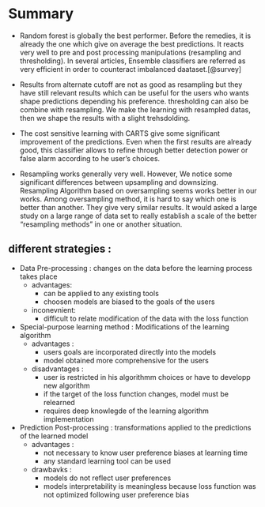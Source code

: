 # Summary

- Random forest is globally the best performer. Before the remedies, it is already the one which give on average the best predictions. It reacts very well to pre and post processing manipulations (resampling and thresholding). In several articles, Ensemble classifiers are referred as very efficient in order to counteract imbalanced daataset.[@survey] 

- Results from alternate cutoff are not as good as resampling but they have still relevant results which can be useful for the users who wants shape predictions depending his preference. thresholding can also be combine with resampling. We make the learning with resampled datas, then we shape the results with a slight trehsdolding.

- The cost sensitive learning with CARTS give some significant improvement of the predictions. Even when the first results are already good, this classifier allows to refine through better detection power or false alarm according to  he user's choices.

- Resampling works generally very well. However, We notice some significant differences between upsampling and downsizing. Resampling Algorithm based on oversampling seems works better in our works.
Among oversampling method, it is hard to say which one is better than another. They give very similar results. It would asked a large study on a large range of data set to really establish a scale of the better "resampling methods" in one or another situation.

## different strategies : 

- Data Pre-processing : changes on the data before the learning process takes place
    - advantages:
        - can be applied to any existing tools 
        - choosen models are biased to the goals of the users 
    - inconevnient:
        - difficult to relate modification of the data with the loss function

- Special-purpose learning method : Modifications of the learning algorithm
    - advantages : 
        - users goals are incorporated directly into the models 
        - model obtained more comprehensive for the users
    - disadvantages : 
        - user is restricted in his algorithmm choices or have to developp new algorithm
        - if the target of the loss function changes, model must be relearned
        - requires deep knowlegde of the learning algorithm implementation

- Prediction Post-processing : transformations applied to the predictions of the learned model
    - advantages :
        - not necessary to know user preference biases at learning time
        - any standard learning tool can be used
    - drawbavks : 
        - models do not reflect user preferences
        - models interpretability is meaningless because loss function was not optimized following user preference bias

